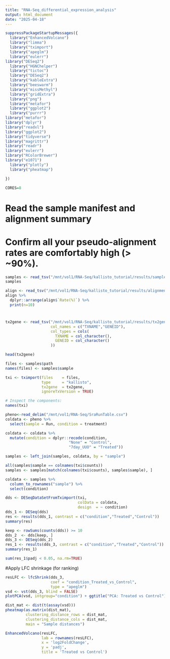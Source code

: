 ```yaml
---
title: "RNA-Seq_differential_expression_analysis"
output: html_document
date: "2025-04-18"
---
```


```r


suppressPackageStartupMessages({
  library("EnhancedVolcano")
  library("limma")
  library("tximport")
  library("apeglm")
  library("eulerr")
library("DESeq2")
  library("HGNChelper")
  library("tictoc")
  library("DESeq2")
  library("kableExtra")
  library("beeswarm")
  library("missMethyl")
  library("gridExtra")
  library("png")
  library("metafor")
  library("ggplot2")
  library("purrr")
library("metafor")
library("dplyr")
library("readxl")
library("ggplot2")
library("tidyverse")
library("magrittr")
library("readr")
library("eulerr")
library("RColorBrewer")
library("e1071")
  library("plotly") 
  library("pheatmap")

})

CORES=8

```
# Read the sample manifest and alignment summary

# Confirm all your pseudo-alignment rates are comfortably high (> ~90%).

```r
samples <- read_tsv("/mnt/vol1/RNA-Seq/kallisto_tutorial/results/samples.txt", col_types = cols())
samples

align <- read_tsv("/mnt/vol1/RNA-Seq/kallisto_tutorial/results/alignment_summary.tsv")
align %>% 
  dplyr::arrange(align$`Rate(%)`) %>% 
  print(n=10)

```

# 

```r

tx2gene <- read_tsv("/mnt/vol1/RNA-Seq/kallisto_tutorial/results/tx2gene.tsv",
                    col_names = c("TXNAME","GENEID"),
                    col_types = cols(
                      TXNAME = col_character(),
                      GENEID = col_character()
                    ))

head(tx2gene)

files <- samples$path
names(files) <- samples$sample

txi <- tximport(files    = files,
                type     = "kallisto",
                tx2gene  = tx2gene,
                ignoreTxVersion = TRUE)

# Inspect the components:
names(txi)

```


```r

pheno<-read_delim("/mnt/vol1/RNA-Seq/SraRunTable.csv")
coldata <- pheno %>%
  select(sample = Run, condition = treatment) 

coldata <- coldata %>%
  mutate(condition = dplyr::recode(condition, 
                            "None" = "Control", 
                            "7day_UUO" = "Treated"))

samples <- left_join(samples, coldata, by = "sample")

```



```r
all(samples$sample == colnames(txi$counts))
samples <- samples[match(colnames(txi$counts), samples$sample), ]

coldata <- samples %>%
  column_to_rownames("sample") %>%
  select(condition)

dds <- DESeqDataSetFromTximport(txi,
                                colData = coldata,
                                design  = ~ condition)
dds_1 <- DESeq(dds)
res <- results(dds_1, contrast = c("condition","Treated","Control"))
summary(res)
```



```r
keep <- rowSums(counts(dds)) >= 10
dds_2  <- dds[keep, ]
dds_3 <- DESeq(dds_2)
res_1 <- results(dds_3, contrast = c("condition","Treated","Control"))
summary(res_1)

sum(res_1$padj < 0.05, na.rm=TRUE)

```
#Apply LFC shrinkage (for ranking)


```r

resLFC <- lfcShrink(dds_3,
                    coef = "condition_Treated_vs_Control",
                    type = "apeglm")
vsd <- vst(dds_3, blind = FALSE)
plotPCA(vsd, intgroup="condition") + ggtitle("PCA: Treated vs Control")

dist_mat <- dist(t(assay(vsd)))
pheatmap(as.matrix(dist_mat),
         clustering_distance_rows = dist_mat,
         clustering_distance_cols = dist_mat,
         main = "Sample distances")

EnhancedVolcano(resLFC,
                lab = rownames(resLFC),
                x = 'log2FoldChange',
                y = 'padj',
                title = 'Treated vs Control')

```


```r





```









